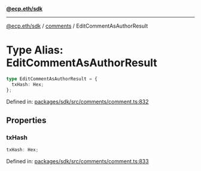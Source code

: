 [**@ecp.eth/sdk**](../../index.mdx)

***

[@ecp.eth/sdk](/sdk-reference/index.mdx) / [comments](/sdk-reference/comments/index.mdx) / EditCommentAsAuthorResult

# Type Alias: EditCommentAsAuthorResult

```ts
type EditCommentAsAuthorResult = {
  txHash: Hex;
};
```

Defined in: [packages/sdk/src/comments/comment.ts:832](https://github.com/ecp-eth/comments-monorepo/blob/main/packages/sdk/src/comments/comment.ts#L832)

## Properties

### txHash

```ts
txHash: Hex;
```

Defined in: [packages/sdk/src/comments/comment.ts:833](https://github.com/ecp-eth/comments-monorepo/blob/main/packages/sdk/src/comments/comment.ts#L833)

